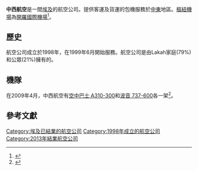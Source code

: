 {{Airline infobox |
airline=中西航空<br />Midwest Airlines|
IATA=MY|
ICAO=MWA|
callsign=-|
founded=1998年|
ceased=2013年|
hubs=[[開羅國際機場|開羅國際機場]]|
focus_cities= |
fleet_size=2|
destinations=-|
frequent_flyer= |
lounge= |
alliance= |
headquarters=[[埃及|埃及]][[開羅|開羅]]|
key_people=|
website= |
}}
'''中西航空'''是一間[[埃及|埃及]]的航空公司。提供客運及貨運的包機服務於[[中東|中東]]地區。[[樞紐機場|樞紐機場]]為[[開羅國際機場|開羅國際機場]]<ref name="FI">{{cite news | title= 目錄：世界航空公司 | work= 國際飛行 | page= 50 | date= 2007-04-10}}</ref>。

== 歷史 ==
航空公司成立於1998年，在1999年6月開始服務。航空公司是由Lakah家庭(79%)和公眾(21%)擁有的。

== 機隊 ==
在2009年4月，中西航空有[[空中巴士A310|空中巴士 A310-300]]和[[波音737|波音 737-600]]各一架<ref name="FI09">{{cite journal | title= 目錄：世界航空公司第三部份(2009年) | journal= 國際飛行 | page= 29-90| date= 2009-04-14}}</ref>。
== 參考文獻 ==
<references/>

{{埃及航空公司}}

[[Category:埃及已結業的航空公司|Category:埃及已結業的航空公司]]
[[Category:1998年成立的航空公司|Category:1998年成立的航空公司]]
[[Category:2013年結業航空公司|Category:2013年結業航空公司]]